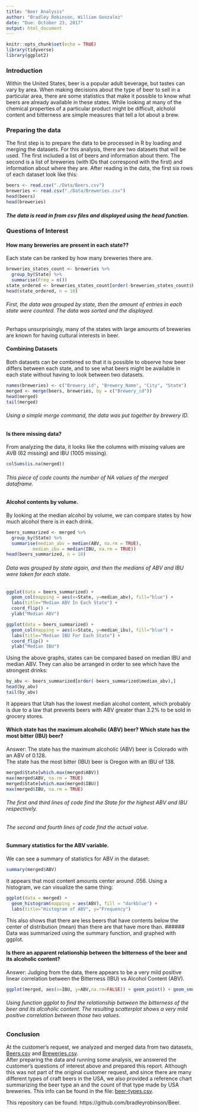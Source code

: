 ```yaml
---
title: "Beer Analysis"
author: "Bradley Robinson, William Gonzalez"
date: "Due: October 23, 2017"
output: html_document
---
```


```r
knitr::opts_chunk$set(echo = TRUE)
library(tidyverse)
library(ggplot2)
```
### Introduction
Within the United States, beer is a popular adult beverage, but tastes can vary by area. When making decisions about the type of beer to sell in a particular area, there are some statistics that make it possible to know what beers are already available in these states. While looking at many of the chemical properties of a particular product might be difficult, alcholol content and bitterness are simple measures that tell a lot about a brew.

### Preparing the data
The first step is to prepare the data to be processed in R by loading and merging the datasets. For this analysis, there are two datasets that will be used. The first included a list of beers and information about them. The second is a list of breweries (with IDs that correspond with the first) and information about where they are. After reading in the data, the first six rows of each dataset look like this:

```r
beers <- read.csv("./Data/Beers.csv")
breweries <- read.csv("./Data/Breweries.csv")
head(beers)
head(breweries)
```
##### The data is read in from csv files and displayed using the head function.

### Questions of Interest

#### How many breweries are present in each state??

Each state can be ranked by how many breweries there are.

```r
breweries_states_count <- breweries %>%
  group_by(State) %>%
  summarise(Freq = n())
state_ordered <- breweries_states_count[order(-breweries_states_count$Freq),]
head(state_ordered, n = 10)
```
###### First, the data was grouped by state, then the amount of entries in each state were counted. The data was sorted and the displayed.

Perhaps unsurprisingly, many of the states with large amounts of breweries are known for having cultural interests in beer.

#### Combining Datasets

Both datasets can be combined so that it is possible to observe how beer differs between each state, and to see what beers might be available in each state without having to look between two datasets.
```r
names(breweries) <- c("Brewery_id", "Brewery_Name", "City", "State")
merged <- merge(beers, breweries, by = c("Brewery_id")) 
head(merged)
tail(merged)
```
###### Using a simple merge command, the data was put together by brewery ID.

#### Is there missing data?
From analyzing the data, it looks like the columns with missing values are AVB (62 missing) and IBU (1005 missing). 
```r
colSums(is.na(merged))
```
###### This piece of code counts the number of NA values of the merged dataframe. 

#### Alcohol contents by volume.
By looking at the median alcohol by volume, we can compare states by how much alcohol there is in each drink.
```r
beers_summarized <- merged %>%
  group_by(State) %>%
  summarise(median_abv = median(ABV, na.rm = TRUE),
          median_ibu = median(IBU, na.rm = TRUE))
head(beers_summarized, n = 10)
```
###### Data was grouped by state again, and then the medians of ABV and IBU were taken for each state.
```r
ggplot(data = beers_summarized) +
  geom_col(mapping = aes(x=State, y=median_abv), fill="blue") +
  labs(title="Median ABV In Each State") +
  coord_flip() +
  ylab("Median ABV")
```
```r
ggplot(data = beers_summarized) +
  geom_col(mapping = aes(x=State, y=median_ibu), fill="blue") +
  labs(title="Median IBU For Each State") +
  coord_flip() +
  ylab("Median IBU")
```
Using the above graphs, states can be compared based on median IBU and median ABV. They can also be arranged in order to see which have the strongest drinks:
```r
by_abv <- beers_summarized[order(-beers_summarized$median_abv),]
head(by_abv)
tail(by_abv)
```
It appears that Utah has the lowest median alcohol content, which probably is due to a law that prevents beers with ABV greater than 3.2% to be sold in grocery stores.
 

#### Which state has the maximum alcoholic (ABV) beer? Which state has the most bitter (IBU) beer?
Answer: The state has the maximum alcoholic (ABV) beer is Colorado with an ABV of 0.128.</br> 
The state has the most bitter (IBU) beer is Oregon with an IBU of 138. 
```r
merged$State[which.max(merged$ABV)]
max(merged$ABV, na.rm = TRUE)
merged$State[which.max(merged$IBU)]
max(merged$IBU, na.rm = TRUE)
```
###### The first and third lines of code find the State for the highest ABV and IBU respectively. </br>
###### The second and fourth lines of code find the actual value. </br>
 

#### Summary statistics for the ABV variable.
We can see a summary of statistics for ABV in the dataset:
```r
summary(merged$ABV)
```
It appears that most content amounts center around .056. Using a histogram, we can visualize the same thing:
```r
ggplot(data = merged) +
  geom_histogram(mapping = aes(ABV), fill = "darkblue") + 
  labs(title="Histogram of ABV", y="Frequency")
```
This also shows that there are less beers that have contents below the center of distribution (mean) than there are that have more than.
###### Data was summarized using the summary function, and graphed with ggplot.

#### Is there an apparent relationship between the bitterness of the beer and its alcoholic content? 
Answer: Judging from the data, there appears to be a very mild positive linear correlation between the Bitterness (IBU) vs Alcohol Content (ABV). 
```r
ggplot(merged, aes(x=IBU, y=ABV,na.rm=FALSE)) + geom_point() + geom_smooth(method=lm) + labs(title="Scatterplot of Bitterness (IBU) vs Alcohol Content (ABV)") + theme_classic() 
```

###### Using function ggplot to find the relationship between the bitterness of the beer and its alcoholic content. The resulting scatterplot shows a very mild positive correlation between those two values.  

### Conclusion

At the customer's request, we analyzed and merged data from two datasets, [Beers.csv](./Data/Beers.csv) and [Breweries.csv](./Data/Breweries.csv).  
After preparing the data and running some analysis, we answered the customer's questions of interest above and prepared this report. Although this was not part of the original customer request, and since there are many different types of craft beers in the USA, we also provided a reference chart summarizing the beer type an and the count of that type made by USA breweries. This info can be found in the file: [beer-types.csv](./Data/beer-types.csv).

This repository can be found: https://github.com/bradleyrobinson/Beer.